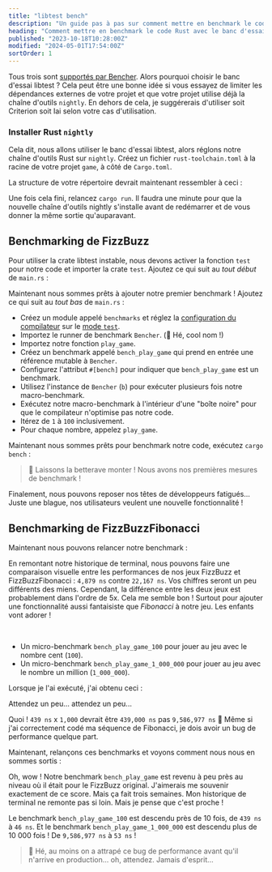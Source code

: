 ```yaml
---
title: "libtest bench"
description: "Un guide pas à pas sur comment mettre en benchmark le code Rust avec le banc d'essai libtest"
heading: "Comment mettre en benchmark le code Rust avec le banc d'essai libtest"
published: "2023-10-18T10:28:00Z"
modified: "2024-05-01T17:54:00Z"
sortOrder: 1
---
```



<Benchmarking />

<FizzBuzzRust />

<StepByStepRust />

<MicroVsMacro />

<BenchmarkingRust />

Tous trois sont [supportés par Bencher](/fr/docs/explanation/adapters/). Alors pourquoi choisir le banc d'essai libtest ?
Cela peut être une bonne idée si vous essayez de limiter les dépendances externes de votre projet et que votre projet utilise déjà la chaîne d'outils `nightly`.
En dehors de cela, je suggérerais d'utiliser soit Criterion soit Iai selon votre cas d'utilisation.

### Installer Rust `nightly`

Cela dit, nous allons utiliser le banc d'essai libtest, alors réglons notre chaîne d'outils Rust sur `nightly`.
Créez un fichier `rust-toolchain.toml` à la racine de votre projet `game`, à côté de `Cargo.toml`.

<RustToolchainRustBenchCode />

La structure de votre répertoire devrait maintenant ressembler à ceci :

<RustToolchainRustBenchTree />

Une fois cela fini, relancez `cargo run`.
Il faudra une minute pour que la nouvelle chaîne d'outils nightly s'installe avant de redémarrer et de vous donner la même sortie qu'auparavant.

<FizzBuzzRefactorRust />

## Benchmarking de FizzBuzz

Pour utiliser la crate libtest instable, nous devons activer la fonction `test` pour notre code et importer la crate `test`. Ajoutez ce qui suit au _tout début_ de `main.rs` :

<TestCreateRustBenchCode />

Maintenant nous sommes prêts à ajouter notre premier benchmark !
Ajoutez ce qui suit au _tout bas_ de `main.rs` :

<BenchPlayGameRustBenchCode />

- Créez un module appelé `benchmarks` et réglez la [configuration du compilateur](https://doc.rust-lang.org/reference/conditional-compilation.html#the-cfg-attribute) sur le [mode `test`](https://doc.rust-lang.org/book/ch11-03-test-organization.html#the-tests-module-and-cfgtest).
- Importez le runner de benchmark `Bencher`. (🐰 Hé, cool nom !)
- Importez notre fonction `play_game`.
- Créez un benchmark appelé `bench_play_game` qui prend en entrée une référence mutable à `Bencher`.
- Configurez l'attribut `#[bench]` pour indiquer que `bench_play_game` est un benchmark.
- Utilisez l'instance de `Bencher` (`b`) pour exécuter plusieurs fois notre macro-benchmark.
- Exécutez notre macro-benchmark à l'intérieur d'une "boîte noire" pour que le compilateur n'optimise pas notre code.
- Itérez de `1` à `100` inclusivement.
- Pour chaque nombre, appelez `play_game`.

Maintenant nous sommes prêts pour benchmark notre code, exécutez `cargo bench` :

<BenchPlayGameRustBenchOutput />

> 🐰 Laissons la betterave monter ! Nous avons nos premières mesures de benchmark !

Finalement, nous pouvons reposer nos têtes de développeurs fatigués...
Juste une blague, nos utilisateurs veulent une nouvelle fonctionnalité !

<FizzBuzzFibonacciRust>
  <PlayGameRustCode />
</FizzBuzzFibonacciRust>

## Benchmarking de FizzBuzzFibonacci

Maintenant nous pouvons relancer notre benchmark :

<BenchPlayGameFibonacciRustBenchOutput />

En remontant notre historique de terminal, nous pouvons faire une comparaison visuelle entre les performances de nos jeux FizzBuzz et FizzBuzzFibonacci : `4,879 ns` contre `22,167 ns`.
Vos chiffres seront un peu différents des miens.
Cependant, la différence entre les deux jeux est probablement dans l'ordre de 5x.
Cela me semble bon ! Surtout pour ajouter une fonctionnalité aussi fantaisiste que _Fibonacci_ à notre jeu.
Les enfants vont adorer !

<FizzBuzzFibonacciOpenRust>
  <FizzBuzzFibonacciOpenRustCode />
</FizzBuzzFibonacciOpenRust>

<TheEnd />

<br />

<OnFire />

<BenchPlayGameOnFireRustBenchCode />

- Un micro-benchmark `bench_play_game_100` pour jouer au jeu avec le nombre cent (`100`).
- Un micro-benchmark `bench_play_game_1_000_000` pour jouer au jeu avec le nombre un million (`1_000_000`).

Lorsque je l'ai exécuté, j'ai obtenu ceci :

<BenchPlayGameOnFireRustBenchOutputStart />

Attendez un peu... attendez un peu...

<BenchPlayGameOnFireRustBenchOutput />

Quoi ! `439 ns` x `1,000` devrait être `439,000 ns` pas `9,586,977 ns` 🤯
Même si j'ai correctement codé ma séquence de Fibonacci, je dois avoir un bug de performance quelque part.

<FizzBuzzFibonacciFixRust />

Maintenant, relançons ces benchmarks et voyons comment nous nous en sommes sortis :

<BenchPlayGameFixRustBenchOutput />

Oh, wow ! Notre benchmark `bench_play_game` est revenu à peu près au niveau où il était pour le FizzBuzz original.
J'aimerais me souvenir exactement de ce score. Mais ça fait trois semaines.
Mon historique de terminal ne remonte pas si loin.
Mais je pense que c'est proche !

Le benchmark `bench_play_game_100` est descendu près de 10 fois, de `439 ns` à `46 ns`.
Et le benchmark `bench_play_game_1_000_000` est descendu plus de 10 000 fois ! De `9,586,977 ns` à `53 ns` !

> 🐰 Hé, au moins on a attrapé ce bug de performance avant qu'il n'arrive en production... oh, attendez. Jamais d'esprit...

<CatchInCi />

<CatchInCiRustBenchOutput />

<CatchInCiPlot />

<CatchInCiPlotRustBench title="Comment faire du Benchmark sur Rust avec le banc d'essai libtest" />

<BencherFooter />
